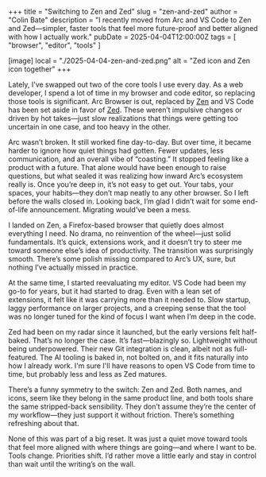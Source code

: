 +++
title = "Switching to Zen and Zed"
slug = "zen-and-zed"
author = "Colin Bate"
description = "I recently moved from Arc and VS Code to Zen and Zed—simpler, faster tools that feel more future-proof and better aligned with how I actually work."
pubDate = 2025-04-04T12:00:00Z
tags = [ "browser", "editor", "tools" ]

[image]
local = "./2025-04-04-zen-and-zed.png"
alt = "Zed icon and Zen icon together"
+++

Lately, I’ve swapped out two of the core tools I use every day. As a web developer, I spend a lot of time in my browser and code editor, so replacing those tools is significant. Arc Browser is out, replaced by [Zen][] and VS Code has been set aside in favor of [Zed][]. These weren’t impulsive changes or driven by hot takes—just slow realizations that things were getting too uncertain in one case, and too heavy in the other.

Arc wasn’t broken. It still worked fine day-to-day. But over time, it became harder to ignore how quiet things had gotten. Fewer updates, less communication, and an overall vibe of “coasting.” It stopped feeling like a product with a future. That alone would have been enough to raise questions, but what sealed it was realizing how inward Arc’s ecosystem really is. Once you’re deep in, it’s not easy to get out. Your tabs, your spaces, your habits—they don’t map neatly to any other browser. So I left before the walls closed in. Looking back, I’m glad I didn’t wait for some end-of-life announcement. Migrating would’ve been a mess.

I landed on Zen, a Firefox-based browser that quietly does almost everything I need. No drama, no reinvention of the wheel—just solid fundamentals. It’s quick, extensions work, and it doesn’t try to steer me toward someone else’s idea of productivity. The transition was surprisingly smooth. There’s some polish missing compared to Arc’s UX, sure, but nothing I’ve actually missed in practice.

At the same time, I started reevaluating my editor. VS Code had been my go-to for years, but it had started to drag. Even with a lean set of extensions, it felt like it was carrying more than it needed to. Slow startup, laggy performance on larger projects, and a creeping sense that the tool was no longer tuned for the kind of focus I want when I’m deep in the code.

Zed had been on my radar since it launched, but the early versions felt half-baked. That’s no longer the case. It’s fast—blazingly so. Lightweight without being underpowered. Their new Git integration is clean, albeit not as full-featured. The AI tooling is baked in, not bolted on, and it fits naturally into how I already work. I'm sure I'll have reasons to open VS Code from time to time, but probably less and less as Zed matures.

There’s a funny symmetry to the switch: Zen and Zed. Both names, and icons, seem like they belong in the same product line, and both tools share the same stripped-back sensibility. They don’t assume they’re the center of my workflow—they just support it without friction. There’s something refreshing about that.

None of this was part of a big reset. It was just a quiet move toward tools that feel more aligned with where things are going—and where I want to be. Tools change. Priorities shift. I’d rather move a little early and stay in control than wait until the writing’s on the wall.

[Zen]: https://zen-browser.app/
[Zed]: https://zed.dev/
